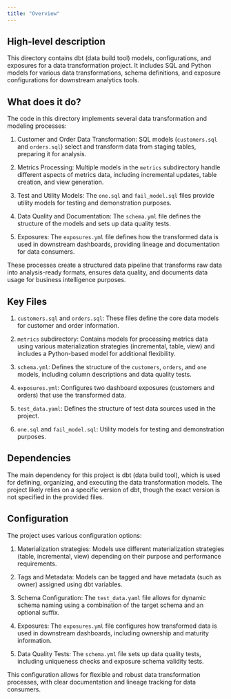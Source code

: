 ```yaml
---
title: "Overview"
---
```


## High-level description
This directory contains dbt (data build tool) models, configurations, and exposures for a data transformation project. It includes SQL and Python models for various data transformations, schema definitions, and exposure configurations for downstream analytics tools.

## What does it do?
The code in this directory implements several data transformation and modeling processes:

1. Customer and Order Data Transformation: SQL models (`customers.sql` and `orders.sql`) select and transform data from staging tables, preparing it for analysis.

2. Metrics Processing: Multiple models in the `metrics` subdirectory handle different aspects of metrics data, including incremental updates, table creation, and view generation.

3. Test and Utility Models: The `one.sql` and `fail_model.sql` files provide utility models for testing and demonstration purposes.

4. Data Quality and Documentation: The `schema.yml` file defines the structure of the models and sets up data quality tests.

5. Exposures: The `exposures.yml` file defines how the transformed data is used in downstream dashboards, providing lineage and documentation for data consumers.

These processes create a structured data pipeline that transforms raw data into analysis-ready formats, ensures data quality, and documents data usage for business intelligence purposes.

## Key Files

1. `customers.sql` and `orders.sql`: These files define the core data models for customer and order information.

2. `metrics` subdirectory: Contains models for processing metrics data using various materialization strategies (incremental, table, view) and includes a Python-based model for additional flexibility.

3. `schema.yml`: Defines the structure of the `customers`, `orders`, and `one` models, including column descriptions and data quality tests.

4. `exposures.yml`: Configures two dashboard exposures (customers and orders) that use the transformed data.

5. `test_data.yaml`: Defines the structure of test data sources used in the project.

6. `one.sql` and `fail_model.sql`: Utility models for testing and demonstration purposes.

## Dependencies
The main dependency for this project is dbt (data build tool), which is used for defining, organizing, and executing the data transformation models. The project likely relies on a specific version of dbt, though the exact version is not specified in the provided files.

## Configuration
The project uses various configuration options:

1. Materialization strategies: Models use different materialization strategies (table, incremental, view) depending on their purpose and performance requirements.

2. Tags and Metadata: Models can be tagged and have metadata (such as owner) assigned using dbt variables.

3. Schema Configuration: The `test_data.yaml` file allows for dynamic schema naming using a combination of the target schema and an optional suffix.

4. Exposures: The `exposures.yml` file configures how transformed data is used in downstream dashboards, including ownership and maturity information.

5. Data Quality Tests: The `schema.yml` file sets up data quality tests, including uniqueness checks and exposure schema validity tests.

This configuration allows for flexible and robust data transformation processes, with clear documentation and lineage tracking for data consumers.